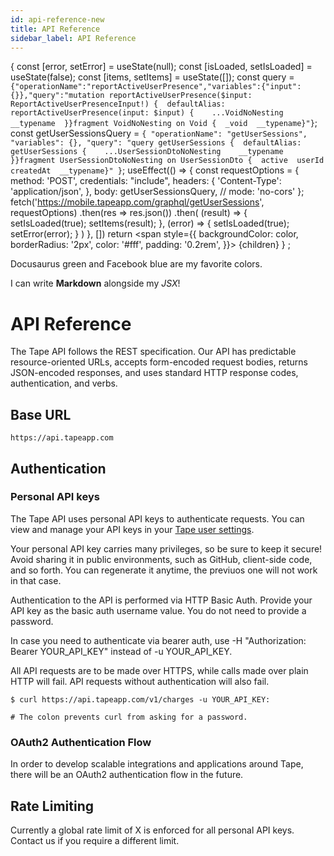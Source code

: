```yaml
---
id: api-reference-new
title: API Reference
sidebar_label: API Reference
---
```




{
  const [error, setError] = useState(null);
  const [isLoaded, setIsLoaded] = useState(false);
  const [items, setItems] = useState([]);
  const query = `{"operationName":"reportActiveUserPresence","variables":{"input":{}},"query":"mutation reportActiveUserPresence($input: ReportActiveUserPresenceInput!) {  defaultAlias: reportActiveUserPresence(input: $input) {    ...VoidNoNesting    __typename  }}fragment VoidNoNesting on Void {  _void  __typename}"}`;
  const getUserSessionsQuery = `{
  "operationName": "getUserSessions",
  "variables": {},
  "query": "query getUserSessions {  defaultAlias: getUserSessions {    ...UserSessionDtoNoNesting    __typename  }}fragment UserSessionDtoNoNesting on UserSessionDto {  active  userId  createdAt  __typename}"
}`;
  useEffect(() => {
    const requestOptions = {
        method: 'POST',
        credentials: "include",
        headers: { 'Content-Type': 'application/json', },
        body: getUserSessionsQuery,
        // mode: 'no-cors'
    };
    fetch('https://mobile.tapeapp.com/graphql/getUserSessions', requestOptions)
      .then(res => res.json())
      .then(
        (result) => {
          setIsLoaded(true);
          setItems(result);
        },
        (error) => {
          setIsLoaded(true);
          setError(error);
        }
      )
  }, [])
return <span
    style={{
      backgroundColor: color,
      borderRadius: '2px',
      color: '#fff',
      padding: '0.2rem',
    }}>
    {children}
  </span>
}  ;

<MyComponent color="#25c2a0">Docusaurus green</MyComponent> and <MyComponent color="#1877F2">Facebook blue</MyComponent> are my favorite colors.

I can write **Markdown** alongside my _JSX_!

# API Reference
The Tape API follows the REST specification. Our API has predictable resource-oriented URLs, accepts form-encoded request bodies, returns JSON-encoded responses, and uses standard HTTP response codes, authentication, and verbs.

## Base URL

```
https://api.tapeapp.com
```

## Authentication

### Personal API keys

The Tape API uses personal API keys to authenticate requests. You can view and manage your API keys in your [Tape user settings](https://tapeapp.com/tape/(focus//root-modal:user-settings/profile)).

Your personal API key carries many privileges, so be sure to keep it secure! Avoid sharing it in public environments, such as GitHub, client-side code, and so forth. You can regenerate it anytime, the previuos one will not work in that case.

Authentication to the API is performed via HTTP Basic Auth. Provide your API key as the basic auth username value. You do not need to provide a password.

In case you need to authenticate via bearer auth, use -H "Authorization: Bearer YOUR_API_KEY" instead of -u YOUR_API_KEY.

All API requests are to be made over HTTPS, while calls made over plain HTTP will fail. API requests without authentication will also fail.

```
$ curl https://api.tapeapp.com/v1/charges -u YOUR_API_KEY:

# The colon prevents curl from asking for a password.
```

### OAuth2 Authentication Flow

In order to develop scalable integrations and applications around Tape, there will be an OAuth2 authentication flow in the future.

## Rate Limiting

Currently a global rate limit of X is enforced for all personal API keys. Contact us if you require a different limit.